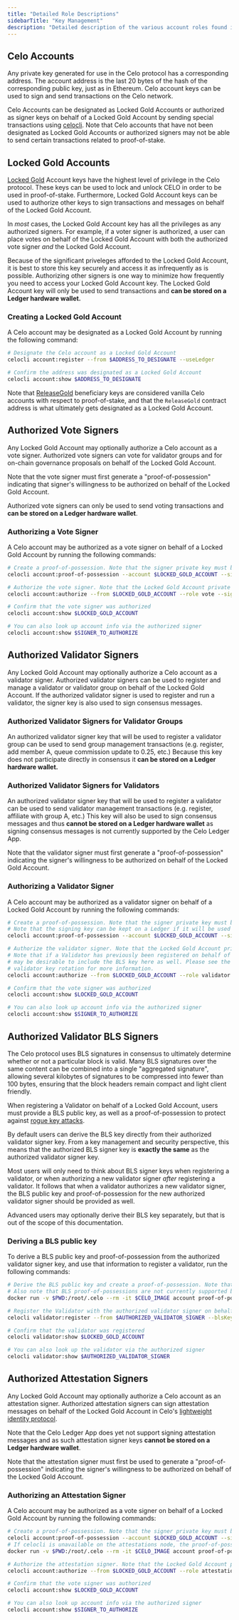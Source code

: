 ```yaml
---
title: "Detailed Role Descriptions"
sidebarTitle: "Key Management"
description: "Detailed description of the various account roles found in the Celo protocol with examples of how to designate an account as playing a particular role."
---
```


## Celo Accounts[](#celo-accounts "Direct link to heading")

Any private key generated for use in the Celo protocol has a corresponding address. The account address is the last 20 bytes of the hash of the corresponding public key, just as in Ethereum. Celo account keys can be used to sign and send transactions on the Celo network.

Celo Accounts can be designated as Locked Gold Accounts or authorized as signer keys on behalf of a Locked Gold Account by sending special transactions using [celocli](/cli). Note that Celo accounts that have not been designated as Locked Gold Accounts or authorized signers may not be able to send certain transactions related to proof-of-stake.

## Locked Gold Accounts[](#locked-gold-accounts "Direct link to heading")

[Locked Gold](/protocol/pos/locked-gold) Account keys have the highest level of privilege in the Celo protocol. These keys can be used to lock and unlock CELO in order to be used in proof-of-stake. Furthermore, Locked Gold Account keys can be used to authorize other keys to sign transactions and messages on behalf of the Locked Gold Account.

In _most_ cases, the Locked Gold Account key has all the privileges as any authorized signers. For example, if a voter signer is authorized, a user can place votes on behalf of the Locked Gold Account with both the authorized vote signer _and_ the Locked Gold Account.

Because of the significant priveleges afforded to the Locked Gold Account, it is best to store this key securely and access it as infrequently as is possible. Authorizing other signers is one way to minimize how frequently you need to access your Locked Gold Account key. The Locked Gold Account key will only be used to send transactions and **can be stored on a Ledger hardware wallet.**

### Creating a Locked Gold Account[](#creating-a-locked-gold-account "Direct link to heading")

A Celo account may be designated as a Locked Gold Account by running the following command:

```bash
# Designate the Celo account as a Locked Gold Account
celocli account:register --from $ADDRESS_TO_DESIGNATE --useLedger

# Confirm the address was designated as a Locked Gold Account
celocli account:show $ADDRESS_TO_DESIGNATE

```

Note that [ReleaseGold](/holder/manage/release-gold) beneficiary keys are considered vanilla Celo accounts with respect to proof-of-stake, and that the `ReleaseGold` contract address is what ultimately gets designated as a Locked Gold Account.

## Authorized Vote Signers[](#authorized-vote-signers "Direct link to heading")

Any Locked Gold Account may optionally authorize a Celo account as a vote signer. Authorized vote signers can vote for validator groups and for on-chain governance proposals on behalf of the Locked Gold Account.

Note that the vote signer must first generate a "proof-of-possession" indicating that signer's willingness to be authorized on behalf of the Locked Gold Account.

Authorized vote signers can only be used to send voting transactions and **can be stored on a Ledger hardware wallet**.

### Authorizing a Vote Signer[](#authorizing-a-vote-signer "Direct link to heading")

A Celo account may be authorized as a vote signer on behalf of a Locked Gold Account by running the following commands:

```bash
# Create a proof-of-possession. Note that the signer private key must be available.
celocli account:proof-of-possession --account $LOCKED_GOLD_ACCOUNT --signer $SIGNER_TO_AUTHORIZE --useLedger

# Authorize the vote signer. Note that the Locked Gold Account private key must be available.
celocli account:authorize --from $LOCKED_GOLD_ACCOUNT --role vote --signer $SIGNER_TO_AUTHORIZE --signature $SIGNER_PROOF_OF_POSSESSION --useLedger

# Confirm that the vote signer was authorized
celocli account:show $LOCKED_GOLD_ACCOUNT

# You can also look up account info via the authorized signer
celocli account:show $SIGNER_TO_AUTHORIZE

```

## Authorized Validator Signers[](#authorized-validator-signers "Direct link to heading")

Any Locked Gold Account may optionally authorize a Celo account as a validator signer. Authorized validator signers can be used to register and manage a validator or validator group on behalf of the Locked Gold Account. If the authorized validator signer is used to register and run a validator, the signer key is also used to sign consensus messages.

### Authorized Validator Signers for Validator Groups[](#authorized-validator-signers-for-validator-groups "Direct link to heading")

An authorized validator signer key that will be used to register a validator group can be used to send group management transactions (e.g. register, add member A, queue commission update to 0.25, etc.) Because this key does not participate directly in consensus it **can be stored on a Ledger hardware wallet.**

### Authorized Validator Signers for Validators[](#authorized-validator-signers-for-validators "Direct link to heading")

An authorized validator signer key that will be used to register a validator can be used to send validator management transactions (e.g. register, affiliate with group A, etc.) This key will also be used to sign consensus messages and thus **cannot be stored on a Ledger hardware wallet** as signing consensus messages is not currently supported by the Celo Ledger App.

Note that the validator signer must first generate a "proof-of-possession" indicating the signer's willingness to be authorized on behalf of the Locked Gold Account.

### Authorizing a Validator Signer[](#authorizing-a-validator-signer "Direct link to heading")

A Celo account may be authorized as a validator signer on behalf of a Locked Gold Account by running the following commands:

```bash
# Create a proof-of-possession. Note that the signer private key must be available.
# Note that the signing key can be kept on a Ledger if it will be used to run a Validator Group.
celocli account:proof-of-possession --account $LOCKED_GOLD_ACCOUNT --signer $SIGNER_TO_AUTHORIZE

# Authorize the validator signer. Note that the Locked Gold Account private key must be available.
# Note that if a Validator has previously been registered on behalf of the Locked Gold Account it
# may be desirable to include the BLS key here as well. Please see the documentation on
# validator key rotation for more information.
celocli account:authorize --from $LOCKED_GOLD_ACCOUNT --role validator --signer $SIGNER_TO_AUTHORIZE --signature $SIGNER_PROOF_OF_POSSESSION --useLedger

# Confirm that the vote signer was authorized
celocli account:show $LOCKED_GOLD_ACCOUNT

# You can also look up account info via the authorized signer
celocli account:show $SIGNER_TO_AUTHORIZE

```

## Authorized Validator BLS Signers[](#authorized-validator-bls-signers "Direct link to heading")

The Celo protocol uses BLS signatures in consensus to ultimately determine whether or not a particular block is valid. Many BLS signatures over the same content can be combined into a single "aggregated signature", allowing several kilobytes of signatures to be compressed into fewer than 100 bytes, ensuring that the block headers remain compact and light client friendly.

When registering a Validator on behalf of a Locked Gold Account, users must provide a BLS public key, as well as a proof-of-possession to protect against [rogue key attacks](https://crypto.stanford.edu/~dabo/pubs/papers/BLSmultisig.html).

By default users can derive the BLS key directly from their authorized validator signer key. From a key management and security perspective, this means that the authorized BLS signer key is **exactly the same** as the authorized validator signer key.

Most users will only need to think about BLS signer keys when registering a validator, or when authorizing a new validator signer _after_ registering a validator. It follows that when a validator authorizes a new validator signer, the BLS public key and proof-of-possession for the new authorized validator signer should be provided as well.

Advanced users may optionally derive their BLS key separately, but that is out of the scope of this documentation.

### Deriving a BLS public key[](#deriving-a-bls-public-key "Direct link to heading")

To derive a BLS public key and proof-of-possession from the authorized validator signer key, and use that information to register a validator, run the following commands:

```bash
# Derive the BLS public key and create a proof-of-possession. Note that the signer private key must be available.
# Also note that BLS proof-of-possessions are not currently supported by celocli
docker run -v $PWD:/root/.celo --rm -it $CELO_IMAGE account proof-of-possession $AUTHORIZED_VALIDATOR_SIGNER $LOCKED_GOLD_ACCOUNT --bls

# Register the Validator with the authorized validator signer on behalf of the Locked Gold Account
celocli validator:register --from $AUTHORIZED_VALIDATOR_SIGNER --blsKey $BLS_SIGNER_PUBLIC_KEY --blsSignature $BLS_SIGNER_PROOF_OF_POSSESSION

# Confirm that the validator was registered
celocli validator:show $LOCKED_GOLD_ACCOUNT

# You can also look up the validator via the authorized signer
celocli validator:show $AUTHORIZED_VALIDATOR_SIGNER

```

## Authorized Attestation Signers[](#authorized-attestation-signers "Direct link to heading")

Any Locked Gold Account may optionally authorize a Celo account as an attestation signer. Authorized attestation signers can sign attestation messages on behalf of the Locked Gold Account in Celo's [lightweight identity protocol](/protocol/identity).

Note that the Celo Ledger App does yet not support signing attestation messages and as such attestation signer keys **cannot be stored on a Ledger hardware wallet**.

Note that the attestation signer must first be used to generate a "proof-of-possession" indicating the signer's willingness to be authorized on behalf of the Locked Gold Account.

### Authorizing an Attestation Signer[](#authorizing-an-attestation-signer "Direct link to heading")

A Celo account may be authorized as a vote signer on behalf of a Locked Gold Account by running the following commands:

```bash
# Create a proof-of-possession. Note that the signer private key must be available.
celocli account:proof-of-possession --account $LOCKED_GOLD_ACCOUNT --signer $SIGNER_TO_AUTHORIZE
# If celocli is unavailable on the attestations node, the proof-of-possession can be generated with celo-blockchain
docker run -v $PWD:/root/.celo --rm -it $CELO_IMAGE account proof-of-possession $SIGNER_TO_AUTHORIZE $LOCKED_GOLD_ACCOUNT

# Authorize the attestation signer. Note that the Locked Gold Account private key must be available.
celocli account:authorize --from $LOCKED_GOLD_ACCOUNT --role attestations --signer $SIGNER_TO_AUTHORIZE --signature $SIGNER_PROOF_OF_POSSESSION --useLedger

# Confirm that the vote signer was authorized
celocli account:show $LOCKED_GOLD_ACCOUNT

# You can also look up account info via the authorized signer
celocli account:show $SIGNER_TO_AUTHORIZE

```
